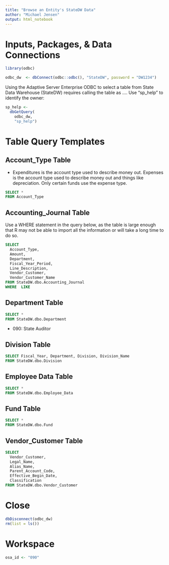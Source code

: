 ```yaml
---
title: "Browse an Entity's StateDW Data"
author: "Michael Jensen"
output: html_notebook
---
```

# Inputs, Packages, & Data Connections

```r
library(odbc)

odbc_dw  <- dbConnect(odbc::odbc(), "StateDW", password = "DW1234")
```

Using the Adaptive Server Enterprise ODBC to select a table from State Data Warehouse (StateDW) requires calling the table as <database>.<owner>.<object_name>.<column_name>. Use "sp_help" to identify the owner:

```r
sp_help <- 
  dbGetQuery(
    odbc_dw,
    "sp_help")
```

# Table Query Templates

## Account_Type Table

* Expenditures is the account type used to describe money out. Expenses is the account type used to describe money out and things like depreciation. Only certain funds use the expense type.

```sql
SELECT *
FROM Account_Type
```

## Accounting_Journal Table

Use a WHERE statement in the query below, as the table is large enough that R may not be able to import all the information or will take a long time to do so.

```sql
SELECT 
  Account_Type,
  Amount,
  Department,
  Fiscal_Year_Period,
  Line_Description,
  Vendor_Customer,
  Vendor_Customer_Name
FROM StateDW.dbo.Accounting_Journal
WHERE  LIKE 
```

## Department Table

```sql
SELECT *
FROM StateDW.dbo.Department
```

* 090: State Auditor

## Division Table

```sql
SELECT Fiscal_Year, Department, Division, Division_Name
FROM StateDW.dbo.Division
```

## Employee Data Table

```sql
SELECT *
FROM StateDW.dbo.Employee_Data
```

## Fund Table

```sql
SELECT *
FROM StateDW.dbo.Fund
```

## Vendor_Customer Table

```sql
SELECT 
  Vendor_Customer,
  Legal_Name, 
  Alias_Name,
  Parent_Account_Code, 
  Effective_Begin_Date,
  Classification
FROM StateDW.dbo.Vendor_Customer
```

# Close

```r
dbDisconnect(odbc_dw)
rm(list = ls())
```

# Workspace

```r
osa_id <- "090"
```